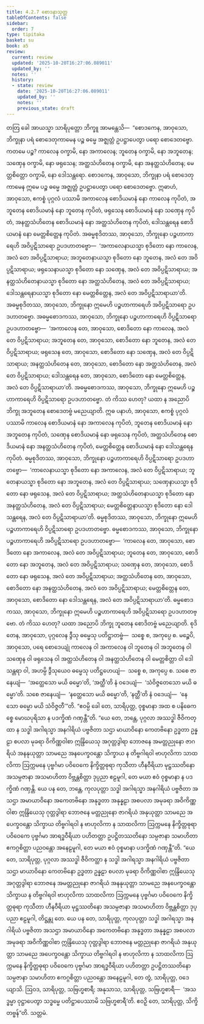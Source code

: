 ```yaml
---
title: 4.2.7 စောဒနာသုတ္တ
tableOfContents: false
sidebar:
  order: 7
type: tipitaka
basket: su
book: a5
review:
  current: review
  updated: '2025-10-20T16:27:06.089011'
  updated_by: ''
  notes: ''
  history:
  - state: review
    date: '2025-10-20T16:27:06.089011'
    updated_by: ''
    notes: ''
    previous_state: draft
---
```



<DynamicBreadcrumb />


<ReviewStatus review={frontmatter.review} showDetails={true} />

<HypothesisAnnotation frontmatter={frontmatter} />

<Division number="167" book="a5" e="ch" v="16" p="172">

<Paragraph number="967" book="a5">
တတြ ခေါ အာယသ္မာ သာရိပုတ္တော ဘိက္ခူ အာမန္တေသိ—  “စောဒကေန, အာဝုသော, ဘိက္ခုနာ ပရံ စောဒေတုကာမေန ပဉ္စ ဓမ္မေ အဇ္ဈတ္တံ ဥပဋ္ဌာပေတွာ ပရော စောဒေတဗ္ဗော.
</Paragraph>

<Paragraph number="968" book="a5">
ကတမေ ပဉ္စ? ကာလေန ဝက္ခာမိ, နော အကာလေန; ဘူတေန ဝက္ခာမိ, နော အဘူတေန; သဏှေန ဝက္ခာမိ, နော ဖရုသေန; အတ္ထသံဟိတေန ဝက္ခာမိ, နော အနတ္ထသံဟိတေန; မေတ္တစိတ္တော ဝက္ခာမိ, နော ဒေါသန္တရော. စောဒကေန, အာဝုသော, ဘိက္ခုနာ ပရံ စောဒေတုကာမေန ဣမေ ပဉ္စ ဓမ္မေ အဇ္ဈတ္တံ ဥပဋ္ဌာပေတွာ ပရော စောဒေတဗ္ဗော.
</Paragraph>

<Paragraph number="969" book="a5">
ဣဓာဟံ, အာဝုသော, ဧကစ္စံ ပုဂ္ဂလံ ပဿာမိ အကာလေန စောဒိယမာနံ နော ကာလေန ကုပိတံ, အဘူတေန စောဒိယမာနံ နော ဘူတေန ကုပိတံ, ဖရုသေန စောဒိယမာနံ နော သဏှေန ကုပိတံ, အနတ္ထသံဟိတေန စောဒိယမာနံ နော အတ္ထသံဟိတေန ကုပိတံ, ဒေါသန္တရေန စောဒိယမာနံ နော မေတ္တစိတ္တေန ကုပိတံ.
</Paragraph>

<Paragraph number="970" book="a5">
အဓမ္မစုဒိတဿ, အာဝုသော, ဘိက္ခုနော ပဉ္စဟာကာရေဟိ အဝိပ္ပဋိသာရော ဥပဒဟာတဗ္ဗော—  ‘အကာလေနာယသ္မာ စုဒိတော နော ကာလေန, အလံ တေ အဝိပ္ပဋိသာရာယ; အဘူတေနာယသ္မာ စုဒိတော နော ဘူတေန, အလံ တေ အဝိပ္ပဋိသာရာယ; ဖရုသေနာယသ္မာ စုဒိတော နော သဏှေန, အလံ တေ အဝိပ္ပဋိသာရာယ; အနတ္ထသံဟိတေနာယသ္မာ စုဒိတော နော အတ္ထသံဟိတေန, အလံ တေ အဝိပ္ပဋိသာရာယ; ဒေါသန္တရေနာယသ္မာ စုဒိတော နော မေတ္တစိတ္တေန, အလံ တေ အဝိပ္ပဋိသာရာယာ’တိ. အဓမ္မစုဒိတဿ, အာဝုသော, ဘိက္ခုနော ဣမေဟိ ပဉ္စဟာကာရေဟိ အဝိပ္ပဋိသာရော ဥပဒဟာတဗ္ဗော.
</Paragraph>

<Paragraph number="971" book="a5">
အဓမ္မစောဒကဿ, အာဝုသော, ဘိက္ခုနော ပဉ္စဟာကာရေဟိ ဝိပ္ပဋိသာရော ဥပဒဟာတဗ္ဗော—  ‘အကာလေန တေ, အာဝုသော, စောဒိတော နော ကာလေန, အလံ တေ ဝိပ္ပဋိသာရာယ; အဘူတေန တေ, အာဝုသော, စောဒိတော နော ဘူတေန, အလံ တေ ဝိပ္ပဋိသာရာယ; ဖရုသေန တေ, အာဝုသော, စောဒိတော နော သဏှေန, အလံ တေ ဝိပ္ပဋိသာရာယ; အနတ္ထသံဟိတေန တေ, အာဝုသော, စောဒိတော နော အတ္ထသံဟိတေန, အလံ တေ ဝိပ္ပဋိသာရာယ; ဒေါသန္တရေန တေ, အာဝုသော, စောဒိတော နော မေတ္တစိတ္တေန, အလံ တေ ဝိပ္ပဋိသာရာယာ’တိ. အဓမ္မစောဒကဿ, အာဝုသော, ဘိက္ခုနော ဣမေဟိ ပဉ္စဟာကာရေဟိ ဝိပ္ပဋိသာရော ဥပဒဟာတဗ္ဗော. တံ ကိဿ ဟေတု? ယထာ န အညောပိ ဘိက္ခု အဘူတေန စောဒေတဗ္ဗံ မညေယျာတိ.
</Paragraph>

<Paragraph number="972" book="a5">
ဣဓ ပနာဟံ, အာဝုသော, ဧကစ္စံ ပုဂ္ဂလံ ပဿာမိ ကာလေန စောဒိယမာနံ နော အကာလေန ကုပိတံ, ဘူတေန စောဒိယမာနံ နော အဘူတေန ကုပိတံ, သဏှေန စောဒိယမာနံ နော ဖရုသေန ကုပိတံ, အတ္ထသံဟိတေန စောဒိယမာနံ နော အနတ္ထသံဟိတေန ကုပိတံ, မေတ္တစိတ္တေန စောဒိယမာနံ နော ဒေါသန္တရေန ကုပိတံ.
</Paragraph>

<Paragraph number="973" book="a5">
ဓမ္မစုဒိတဿ, အာဝုသော, ဘိက္ခုနော ပဉ္စဟာကာရေဟိ ဝိပ္ပဋိသာရော ဥပဒဟာတဗ္ဗော—  ‘ကာလေနာယသ္မာ စုဒိတော နော အကာလေန, အလံ တေ ဝိပ္ပဋိသာရာယ; ဘူတေနာယသ္မာ စုဒိတော နော အဘူတေန, အလံ တေ ဝိပ္ပဋိသာရာယ; သဏှေနာယသ္မာ စုဒိတော နော ဖရုသေန, အလံ တေ ဝိပ္ပဋိသာရာယ; အတ္ထသံဟိတေနာယသ္မာ စုဒိတော နော အနတ္ထသံဟိတေန, အလံ တေ ဝိပ္ပဋိသာရာယ; မေတ္တစိတ္တေနာယသ္မာ စုဒိတော နော ဒေါသန္တရေန, အလံ တေ ဝိပ္ပဋိသာရာယာ’တိ. ဓမ္မစုဒိတဿ, အာဝုသော, ဘိက္ခုနော ဣမေဟိ ပဉ္စဟာကာရေဟိ ဝိပ္ပဋိသာရော ဥပဒဟာတဗ္ဗော.
</Paragraph>

<Paragraph number="974" book="a5">
ဓမ္မစောဒကဿ, အာဝုသော, ဘိက္ခုနော ပဉ္စဟာကာရေဟိ အဝိပ္ပဋိသာရော ဥပဒဟာတဗ္ဗော—  ‘ကာလေန တေ, အာဝုသော, စောဒိတော နော အကာလေန, အလံ တေ အဝိပ္ပဋိသာရာယ; ဘူတေန တေ, အာဝုသော, စောဒိတော နော အဘူတေန, အလံ တေ အဝိပ္ပဋိသာရာယ; သဏှေန တေ, အာဝုသော, စောဒိတော နော ဖရုသေန, အလံ တေ အဝိပ္ပဋိသာရာယ; အတ္ထသံဟိတေန တေ, အာဝုသော, စောဒိတော နော အနတ္ထသံဟိတေန, အလံ တေ အဝိပ္ပဋိသာရာယ; မေတ္တစိတ္တေန တေ, အာဝုသော, စောဒိတော နော ဒေါသန္တရေန, အလံ တေ အဝိပ္ပဋိသာရာယာ’တိ. ဓမ္မစောဒကဿ, အာဝုသော, ဘိက္ခုနော ဣမေဟိ ပဉ္စဟာကာရေဟိ အဝိပ္ပဋိသာရော ဥပဒဟာတဗ္ဗော. တံ ကိဿ ဟေတု? ယထာ အညောပိ ဘိက္ခု ဘူတေန စောဒိတဗ္ဗံ မညေယျာတိ.
</Paragraph>

<Paragraph number="975" book="a5">
စုဒိတေန, အာဝုသော, ပုဂ္ဂလေန ဒွီသု ဓမ္မေသု ပတိဋ္ဌာတဗ္ဗံ—  သစ္စေ စ, အကုပ္ပေ စ. မဉ္စေပိ, အာဝုသော, ပရေ စောဒေယျုံ ကာလေန ဝါ အကာလေန ဝါ ဘူတေန ဝါ အဘူတေန ဝါ သဏှေန ဝါ ဖရုသေန ဝါ အတ္ထသံဟိတေန ဝါ အနတ္ထသံဟိတေန ဝါ မေတ္တစိတ္တာ ဝါ ဒေါသန္တရာ ဝါ, အဟမ္ပိ ဒွီသုယေဝ ဓမ္မေသု ပတိဋ္ဌဟေယျံ—  သစ္စေ စ, အကုပ္ပေ စ. သစေ ဇာနေယျံ—  ‘အတ္ထေသော မယိ ဓမ္မော’တိ, ‘အတ္ထီ’တိ နံ ဝဒေယျံ—  ‘သံဝိဇ္ဇတေသော မယိ ဓမ္မော’တိ. သစေ ဇာနေယျံ—  ‘နတ္ထေသော မယိ ဓမ္မော’တိ, ‘နတ္ထီ’တိ နံ ဝဒေယျံ—  ‘နေသော ဓမ္မော မယိ သံဝိဇ္ဇတီ’”တိ.
</Paragraph>

<Paragraph number="976" book="a5">
“ဧဝမ္ပိ ခေါ တေ, သာရိပုတ္တ, ဝုစ္စမာနာ အထ စ ပနိဓေကစ္စေ မောဃပုရိသာ န ပဒက္ခိဏံ ဂဏှန္တီ”တိ.
</Paragraph>

<Paragraph number="977" book="a5">
“ယေ တေ, ဘန္တေ, ပုဂ္ဂလာ အဿဒ္ဓါ ဇီဝိကတ္ထာ န သဒ္ဓါ အဂါရသ္မာ အနဂါရိယံ ပဗ္ဗဇိတာ သဌာ မာယာဝိနော ကေတဗိနော ဥဒ္ဓတာ ဥန္နဠာ စပလာ မုခရာ ဝိကိဏ္ဏဝါစာ ဣန္ဒြိယေသု အဂုတ္တဒွါရာ ဘောဇနေ အမတ္တညုနော ဇာဂရိယံ အနနုယုတ္တာ သာမညေ အနပေက္ခဝန္တော သိက္ခာယ န တိဗ္ဗဂါရဝါ ဗာဟုလိကာ သာထလိကာ ဩက္ကမနေ ပုဗ္ဗင်္ဂမာ ပဝိဝေကေ နိက္ခိတ္တဓုရာ ကုသီတာ ဟီနဝီရိယာ မုဋ္ဌဿတိနော အသမ္ပဇာနာ အသမာဟိတာ ဝိဗ္ဘန္တစိတ္တာ ဒုပ္ပညာ ဧဠမူဂါ, တေ မယာ ဧဝံ ဝုစ္စမာနာ န ပဒက္ခိဏံ ဂဏှန္တိ.
</Paragraph>

<Paragraph number="978" book="a5">
ယေ ပန တေ, ဘန္တေ, ကုလပုတ္တာ သဒ္ဓါ အဂါရသ္မာ အနဂါရိယံ ပဗ္ဗဇိတာ အသဌာ အမာယာဝိနော အကေတဗိနော အနုဒ္ဓတာ အနုန္နဠာ အစပလာ အမုခရာ အဝိကိဏ္ဏဝါစာ ဣန္ဒြိယေသု ဂုတ္တဒွါရာ ဘောဇနေ မတ္တညုနော ဇာဂရိယံ အနုယုတ္တာ သာမညေ အပေက္ခဝန္တော သိက္ခာယ တိဗ္ဗဂါရဝါ န ဗာဟုလိကာ န သာထလိကာ ဩက္ကမနေ နိက္ခိတ္တဓုရာ ပဝိဝေကေ ပုဗ္ဗင်္ဂမာ အာရဒ္ဓဝီရိယာ ပဟိတတ္တာ ဥပဋ္ဌိတဿတိနော သမ္ပဇာနာ သမာဟိတာ ဧကဂ္ဂစိတ္တာ ပညဝန္တော အနေဠမူဂါ, တေ မယာ ဧဝံ ဝုစ္စမာနာ ပဒက္ခိဏံ ဂဏှန္တီ”တိ.
</Paragraph>

<Paragraph number="979" book="a5">
“ယေ တေ, သာရိပုတ္တ, ပုဂ္ဂလာ အဿဒ္ဓါ ဇီဝိကတ္ထာ န သဒ္ဓါ အဂါရသ္မာ အနဂါရိယံ ပဗ္ဗဇိတာ သဌာ မာယာဝိနော ကေတဗိနော ဥဒ္ဓတာ ဥန္နဠာ စပလာ မုခရာ ဝိကိဏ္ဏဝါစာ ဣန္ဒြိယေသု အဂုတ္တဒွါရာ ဘောဇနေ အမတ္တညုနော ဇာဂရိယံ အနနုယုတ္တာ သာမညေ အနပေက္ခဝန္တော သိက္ခာယ န တိဗ္ဗဂါရဝါ ဗာဟုလိကာ သာထလိကာ ဩက္ကမနေ ပုဗ္ဗင်္ဂမာ ပဝိဝေကေ နိက္ခိတ္တဓုရာ ကုသီတာ ဟီနဝီရိယာ မုဋ္ဌဿတိနော အသမ္ပဇာနာ အသမာဟိတာ ဝိဗ္ဘန္တစိတ္တာ ဒုပ္ပညာ ဧဠမူဂါ, တိဋ္ဌန္တု တေ.
</Paragraph>

<Paragraph number="980" book="a5">
ယေ ပန တေ, သာရိပုတ္တ, ကုလပုတ္တာ သဒ္ဓါ အဂါရသ္မာ အနဂါရိယံ ပဗ္ဗဇိတာ အသဌာ အမာယာဝိနော အကေတဗိနော အနုဒ္ဓတာ အနုန္နဠာ အစပလာ အမုခရာ အဝိကိဏ္ဏဝါစာ ဣန္ဒြိယေသု ဂုတ္တဒွါရာ ဘောဇနေ မတ္တညုနော ဇာဂရိယံ အနုယုတ္တာ သာမညေ အပေက္ခဝန္တော သိက္ခာယ တိဗ္ဗဂါရဝါ န ဗာဟုလိကာ န သာထလိကာ ဩက္ကမနေ နိက္ခိတ္တဓုရာ ပဝိဝေကေ ပုဗ္ဗင်္ဂမာ အာရဒ္ဓဝီရိယာ ပဟိတတ္တာ ဥပဋ္ဌိတဿတိနော သမ္ပဇာနာ သမာဟိတာ ဧကဂ္ဂစိတ္တာ ပညဝန္တော အနေဠမူဂါ, တေ တွံ, သာရိပုတ္တ, ဝဒေယျာသိ. ဩဝဒ, သာရိပုတ္တ, သဗြဟ္မစာရီ; အနုသာသ, သာရိပုတ္တ, သဗြဟ္မစာရီ—  ‘အသဒ္ဓမ္မာ ဝုဋ္ဌာပေတွာ သဒ္ဓမ္မေ ပတိဋ္ဌာပေဿာမိ သဗြဟ္မစာရီ’တိ. ဧဝဉှိ တေ, သာရိပုတ္တ, သိက္ခိတဗ္ဗန်”တိ.

</Paragraph>
</Division>

<Paragraph number="981" type="center" book="a5">
သတ္တမံ.
</Paragraph>
